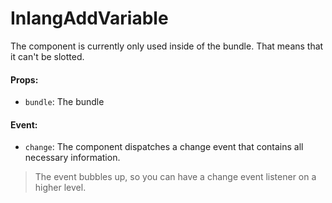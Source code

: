  
 
<Meta of={InlangAddInput} />

# InlangAddVariable

The component is currently only used inside of the bundle. That means that it can't be slotted.

<Canvas of={InlangAddInput.Example} />

#### Props:
- `bundle`: The bundle

#### Event:
- `change`: The component dispatches a change event that contains all necessary information.

> The event bubbles up, so you can have a change event listener on a higher level.